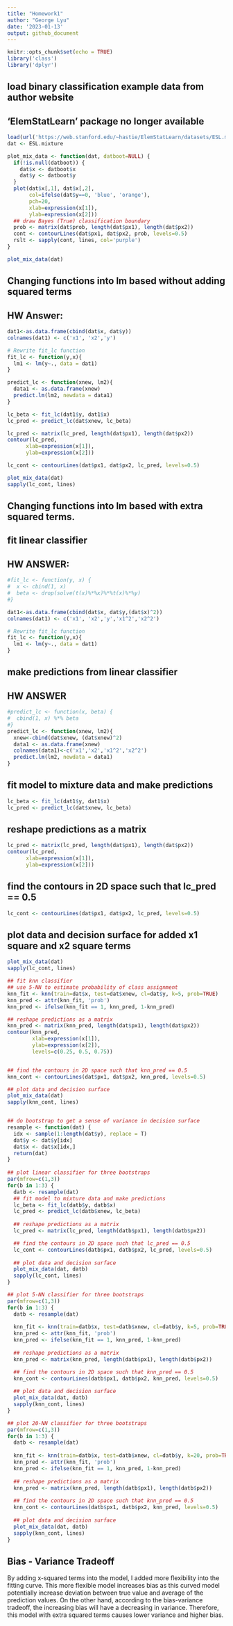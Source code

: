 ```yaml
---
title: "Homework1"
author: "George Lyu"
date: '2023-01-13'
output: github_document
---
```


```r
knitr::opts_chunk$set(echo = TRUE)
library('class')
library('dplyr')
```


## load binary classification example data from author website 
## 'ElemStatLearn' package no longer available

```r
load(url('https://web.stanford.edu/~hastie/ElemStatLearn/datasets/ESL.mixture.rda'))
dat <- ESL.mixture

plot_mix_data <- function(dat, datboot=NULL) {
  if(!is.null(datboot)) {
    dat$x <- datboot$x
    dat$y <- datboot$y
  }
  plot(dat$x[,1], dat$x[,2],
       col=ifelse(dat$y==0, 'blue', 'orange'),
       pch=20,
       xlab=expression(x[1]),
       ylab=expression(x[2]))
  ## draw Bayes (True) classification boundary
  prob <- matrix(dat$prob, length(dat$px1), length(dat$px2))
  cont <- contourLines(dat$px1, dat$px2, prob, levels=0.5)
  rslt <- sapply(cont, lines, col='purple')
}

plot_mix_data(dat)
```

## Changing functions into lm based without adding squared terms
## HW Answer:

```r
dat1<-as.data.frame(cbind(dat$x, dat$y))
colnames(dat1) <- c('x1', 'x2','y')

# Rewrite fit_lc function
fit_lc <- function(y,x){
  lm1 <- lm(y~., data = dat1)
}

predict_lc <- function(xnew, lm2){
  data1 <- as.data.frame(xnew)
  predict.lm(lm2, newdata = data1)
}

lc_beta <- fit_lc(dat1$y, dat1$x)
lc_pred <- predict_lc(dat$xnew, lc_beta)

lc_pred <- matrix(lc_pred, length(dat$px1), length(dat$px2))
contour(lc_pred,
      xlab=expression(x[1]),
      ylab=expression(x[2]))

lc_cont <- contourLines(dat$px1, dat$px2, lc_pred, levels=0.5)

plot_mix_data(dat)
sapply(lc_cont, lines)
```

## Changing functions into lm based with extra squared terms.

## fit linear classifier
## HW ANSWER:
```r
#fit_lc <- function(y, x) {
#  x <- cbind(1, x)
#  beta <- drop(solve(t(x)%*%x)%*%t(x)%*%y)
#}

dat1<-as.data.frame(cbind(dat$x, dat$y,(dat$x)^2))
colnames(dat1) <- c('x1', 'x2','y','x1^2','x2^2')

# Rewrite fit_lc function
fit_lc <- function(y,x){
  lm1 <- lm(y~., data = dat1)
}
```


## make predictions from linear classifier
## HW ANSWER
```r
#predict_lc <- function(x, beta) {
#  cbind(1, x) %*% beta
#}
predict_lc <- function(xnew, lm2){
  xnew<-cbind(dat$xnew, (dat$xnew)^2)
  data1 <- as.data.frame(xnew)
  colnames(data1)<-c('x1','x2','x1^2','x2^2')
  predict.lm(lm2, newdata = data1)
}


```


## fit model to mixture data and make predictions
```r
lc_beta <- fit_lc(dat1$y, dat1$x)
lc_pred <- predict_lc(dat$xnew, lc_beta)
```


## reshape predictions as a matrix

```r
lc_pred <- matrix(lc_pred, length(dat$px1), length(dat$px2))
contour(lc_pred,
      xlab=expression(x[1]),
      ylab=expression(x[2]))
```




## find the contours in 2D space such that lc_pred == 0.5
```r
lc_cont <- contourLines(dat$px1, dat$px2, lc_pred, levels=0.5)

```


## plot data and decision surface for added x1 square and x2 square terms
```r
plot_mix_data(dat)
sapply(lc_cont, lines)
```



```R
## fit knn classifier
## use 5-NN to estimate probability of class assignment
knn_fit <- knn(train=dat$x, test=dat$xnew, cl=dat$y, k=5, prob=TRUE)
knn_pred <- attr(knn_fit, 'prob')
knn_pred <- ifelse(knn_fit == 1, knn_pred, 1-knn_pred)

## reshape predictions as a matrix
knn_pred <- matrix(knn_pred, length(dat$px1), length(dat$px2))
contour(knn_pred,
        xlab=expression(x[1]),
        ylab=expression(x[2]),
        levels=c(0.25, 0.5, 0.75))


## find the contours in 2D space such that knn_pred == 0.5
knn_cont <- contourLines(dat$px1, dat$px2, knn_pred, levels=0.5)

## plot data and decision surface
plot_mix_data(dat)
sapply(knn_cont, lines)


## do bootstrap to get a sense of variance in decision surface
resample <- function(dat) {
  idx <- sample(1:length(dat$y), replace = T)
  dat$y <- dat$y[idx]
  dat$x <- dat$x[idx,]
  return(dat)
}
  
## plot linear classifier for three bootstraps
par(mfrow=c(1,3))
for(b in 1:3) {
  datb <- resample(dat)
  ## fit model to mixture data and make predictions
  lc_beta <- fit_lc(datb$y, datb$x)
  lc_pred <- predict_lc(datb$xnew, lc_beta)
  
  ## reshape predictions as a matrix
  lc_pred <- matrix(lc_pred, length(datb$px1), length(datb$px2))

  ## find the contours in 2D space such that lc_pred == 0.5
  lc_cont <- contourLines(datb$px1, datb$px2, lc_pred, levels=0.5)
  
  ## plot data and decision surface
  plot_mix_data(dat, datb)
  sapply(lc_cont, lines)
}

## plot 5-NN classifier for three bootstraps
par(mfrow=c(1,3))
for(b in 1:3) {
  datb <- resample(dat)
  
  knn_fit <- knn(train=datb$x, test=datb$xnew, cl=datb$y, k=5, prob=TRUE)
  knn_pred <- attr(knn_fit, 'prob')
  knn_pred <- ifelse(knn_fit == 1, knn_pred, 1-knn_pred)
  
  ## reshape predictions as a matrix
  knn_pred <- matrix(knn_pred, length(datb$px1), length(datb$px2))

  ## find the contours in 2D space such that knn_pred == 0.5
  knn_cont <- contourLines(datb$px1, datb$px2, knn_pred, levels=0.5)
  
  ## plot data and decision surface
  plot_mix_data(dat, datb)
  sapply(knn_cont, lines)
}

## plot 20-NN classifier for three bootstraps
par(mfrow=c(1,3))
for(b in 1:3) {
  datb <- resample(dat)
  
  knn_fit <- knn(train=datb$x, test=datb$xnew, cl=datb$y, k=20, prob=TRUE)
  knn_pred <- attr(knn_fit, 'prob')
  knn_pred <- ifelse(knn_fit == 1, knn_pred, 1-knn_pred)
  
  ## reshape predictions as a matrix
  knn_pred <- matrix(knn_pred, length(datb$px1), length(datb$px2))
  
  ## find the contours in 2D space such that knn_pred == 0.5
  knn_cont <- contourLines(datb$px1, datb$px2, knn_pred, levels=0.5)
  
  ## plot data and decision surface
  plot_mix_data(dat, datb)
  sapply(knn_cont, lines)
}
```

## Bias - Variance Tradeoff

By adding x-squared terms into the model, I added more flexibility into the fitting curve. This more flexible model increases bias as this curved model potentially increase deviation between true value and average of the prediction values. On the other hand, according to the bias-variance tradeoff, the increasing bias will have a decreasing in variance. Therefore, this model with extra squared terms causes lower variance and higher bias.